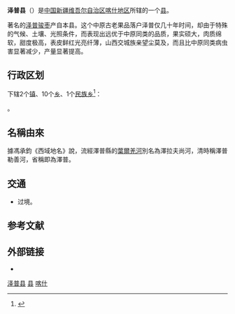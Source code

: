 {{Infobox China County
|county  = 泽普县
|Photo =
|Photoname=
|map size =
|Pinyin   = Zépǔ Xiàn
|Belong = [[新疆维吾尔自治区|新疆维吾尔自治区]][[喀什地区|喀什地区]]
|Types= [[县|县]]
|admincode = 653124
|founded =
|seat = [[泽普镇|泽普镇]]
|division =
|town=
|township=
|subdistrict=
|area = 985
|area land =
|area water =
|census yr = 2003年
|pop =175723人
|density =
|postcode = 844800
|areacode= 998
| carlicense = 新Q
| web = http://www.xjzp.gov.cn/
| web_title = 泽普县政府网
}}
'''泽普县'''（{{lang-ug|پوسكام ناھىيىسى}}）是[[中国|中国]][[新疆维吾尔自治区|新疆维吾尔自治区]][[喀什地区|喀什地区]]所辖的一个[[县|县]]。

著名的[[泽普骏枣|泽普骏枣]]产自本县。这个中原古老果品落户泽普仅几十年时间，却由于特殊的气候、土壤、光照条件，而表现出远优于中原同类的品质，果实硕大，肉质绵软，甜度极高，表皮鲜红光亮纤薄，山西交城族亲望尘莫及，而且比中原同类病虫害显著减少，产量显著提高。

== 行政区划 ==
{{PAGENAMEBASE}}下辖2个[[行政建制镇|镇]]、10个[[乡_(中华人民共和国)|乡]]、1个[[民族乡|民族乡]]<ref>{{PRC admin/ref sgc|65/31/24}}</ref>：

{{PRC admin/children|65/31/24}}。

== 名稱由來 ==
據馮承鈞《西域地名》說，流經澤普縣的[[葉爾羌河|葉爾羌河]]別名為澤拉夫尚河，清時稱澤普勒善河，省稱即為澤普。

== 交通 ==
* {{中国国道名|315}}过境。

== 参考文献 ==
{{reflist}}

== 外部链接 ==
* {{Official website|http://www.xjzp.gov.cn/|name=泽普县人民政府}}

{{泽普县行政区划}}
{{喀什地区行政区划}}
{{新疆行政区划}}

[[Category:泽普县|]]
[[Category:喀什县市|县]]
[[Category:新疆县份|喀什]]